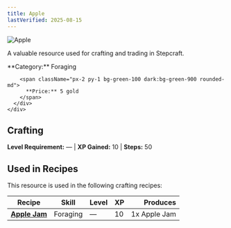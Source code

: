 ```yaml
---
title: Apple
lastVerified: 2025-08-15
---
```


<div className="flex items-start gap-6 mb-8">
  <div className="flex-shrink-0">
    <img src="/assets/resources/foraging/apple.png" alt="Apple" className="w-24 h-24 border rounded-lg" />
  </div>
  <div className="flex-1">
    <div className="space-y-2">
      <p className="text-lg text-muted-foreground">A valuable resource used for crafting and trading in Stepcraft.</p>
      <div className="flex flex-wrap gap-4 text-sm">
        <span className="px-2 py-1 bg-blue-100 dark:bg-blue-900 rounded-md">
          **Category:** Foraging
        </span>
        
        <span className="px-2 py-1 bg-green-100 dark:bg-green-900 rounded-md">
          **Price:** 5 gold
        </span>
      </div>
    </div>
  </div>
</div>

## Crafting
**Level Requirement:** — | **XP Gained:** 10 | **Steps:** 50



## Used in Recipes

This resource is used in the following crafting recipes:

| Recipe | Skill | Level | XP | Produces |
|--------|-------|-------|----|---------:|
| **[Apple Jam](/docs/items/individual/apple_jam)** | Foraging | — | 10 | 1x Apple Jam |
